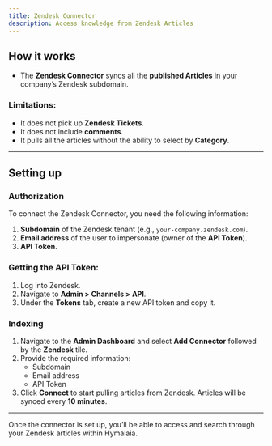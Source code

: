 ```yaml
---
title: Zendesk Connector
description: Access knowledge from Zendesk Articles
---
```


## How it works

- The **Zendesk Connector** syncs all the **published Articles** in your company’s Zendesk subdomain.
  
### Limitations:
- It does not pick up **Zendesk Tickets**.
- It does not include **comments**.
- It pulls all the articles without the ability to select by **Category**.

---

## Setting up

### Authorization

To connect the Zendesk Connector, you need the following information:

1. **Subdomain** of the Zendesk tenant (e.g., `your-company.zendesk.com`).
2. **Email address** of the user to impersonate (owner of the **API Token**).
3. **API Token**.

### Getting the API Token:

1. Log into Zendesk.
2. Navigate to **Admin > Channels > API**.
3. Under the **Tokens** tab, create a new API token and copy it.

### Indexing

1. Navigate to the **Admin Dashboard** and select **Add Connector** followed by the **Zendesk** tile.
2. Provide the required information:
    - Subdomain
    - Email address
    - API Token
3. Click **Connect** to start pulling articles from Zendesk. Articles will be synced every **10 minutes**.

---

Once the connector is set up, you’ll be able to access and search through your Zendesk articles within Hymalaia.
